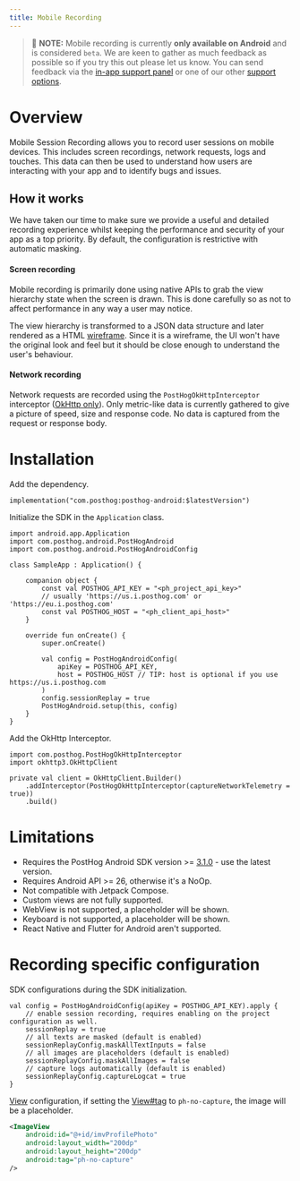 ```yaml
---
title: Mobile Recording
---
```


> 🚧 **NOTE:** Mobile recording is currently **only available on Android** and is considered `beta`. We are keen to gather as much feedback as possible so if you try this out please let us know. You can send feedback via the [in-app support panel](https://us.posthog.com#panel=support%3Afeedback%3Asession_replay%3Alow) or one of our other [support options](/docs/support-options).


# Overview

Mobile Session Recording allows you to record user sessions on mobile devices. This includes screen recordings, network requests, logs and touches. This data can then be used to understand how users are interacting with your app and to identify bugs and issues.

## How it works

We have taken our time to make sure we provide a useful and detailed recording experience whilst keeping the performance and security of your app as a top priority. By default, the configuration is restrictive with automatic masking.

#### Screen recording

Mobile recording is primarily done using native APIs to grab the view hierarchy state when the screen is drawn. This is done carefully so as not to affect performance in any way a user may notice.

The view hierarchy is transformed to a JSON data structure and later rendered as a HTML [wireframe](https://www.figma.com/resource-library/what-is-wireframing/). Since it is a wireframe, the UI won't have the original look and feel but it should be close enough to understand the user's behaviour.

#### Network recording

Network requests are recorded using the `PostHogOkHttpInterceptor` interceptor ([OkHttp only](https://github.com/square/okhttp/)). Only metric-like data is currently gathered to give a picture of speed, size and response code. No data is captured from the request or response body.

# Installation

Add the dependency.

```gradle_kotlin file=app/build.gradle.kts
implementation("com.posthog:posthog-android:$latestVersion")
```

Initialize the SDK in the `Application` class.

```android_kotlin
import android.app.Application
import com.posthog.android.PostHogAndroid
import com.posthog.android.PostHogAndroidConfig

class SampleApp : Application() {

    companion object {
        const val POSTHOG_API_KEY = "<ph_project_api_key>"
        // usually 'https://us.i.posthog.com' or 'https://eu.i.posthog.com'
        const val POSTHOG_HOST = "<ph_client_api_host>"
    }

    override fun onCreate() {
        super.onCreate()

        val config = PostHogAndroidConfig(
            apiKey = POSTHOG_API_KEY,
            host = POSTHOG_HOST // TIP: host is optional if you use https://us.i.posthog.com
        )
        config.sessionReplay = true
        PostHogAndroid.setup(this, config)
    }
}
```

Add the OkHttp Interceptor.

```android_kotlin
import com.posthog.PostHogOkHttpInterceptor
import okhttp3.OkHttpClient

private val client = OkHttpClient.Builder()
    .addInterceptor(PostHogOkHttpInterceptor(captureNetworkTelemetry = true))
    .build()
```

# Limitations

* Requires the PostHog Android SDK version >= [3.1.0](https://github.com/PostHog/posthog-android/releases/tag/3.1.0) - use the latest version.
* Requires Android API >= 26, otherwise it's a NoOp.
* Not compatible with Jetpack Compose.
* Custom views are not fully supported.
* WebView is not supported, a placeholder will be shown.
* Keyboard is not supported, a placeholder will be shown.
* React Native and Flutter for Android aren't supported.

# Recording specific configuration

SDK configurations during the SDK initialization.

```android_kotlin
val config = PostHogAndroidConfig(apiKey = POSTHOG_API_KEY).apply {
    // enable session recording, requires enabling on the project configuration as well.
    sessionReplay = true
    // all texts are masked (default is enabled)
    sessionReplayConfig.maskAllTextInputs = false
    // all images are placeholders (default is enabled)
    sessionReplayConfig.maskAllImages = false
    // capture logs automatically (default is enabled)
    sessionReplayConfig.captureLogcat = true
}
```

[View](https://developer.android.com/reference/android/view/View) configuration, if setting the [View#tag](https://developer.android.com/reference/android/view/View#tags) to `ph-no-capture`, the image will be a placeholder.

```xml
<ImageView
    android:id="@+id/imvProfilePhoto"
    android:layout_width="200dp"
    android:layout_height="200dp"
    android:tag="ph-no-capture"
/>
```
